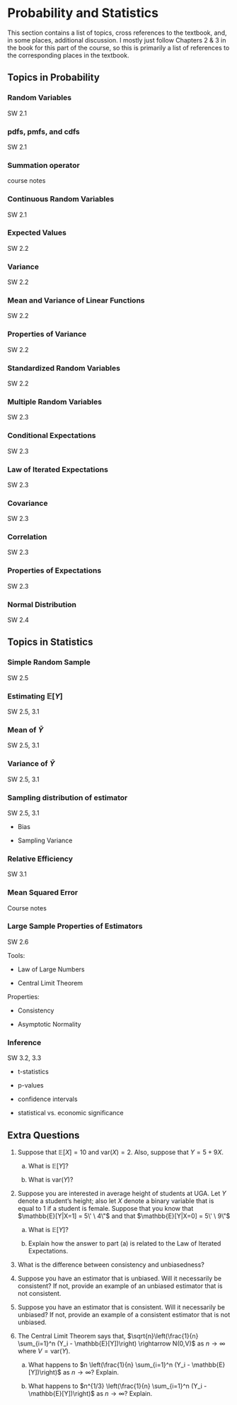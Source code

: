 \newcommand{\E}{\mathbb{E}}
\newcommand{\var}{\mathrm{var}}
\newcommand{\cov}{\mathrm{cov}}

# Probability and Statistics

This section contains a list of topics, cross references to the textbook, and, in some places, additional discussion.  I mostly just follow Chapters 2 \& 3 in the book for this part of the course, so this is primarily a list of references to the corresponding places in the textbook.

## Topics in Probability

### Random Variables

SW 2.1

### pdfs, pmfs, and cdfs

SW 2.1

### Summation operator

course notes

### Continuous Random Variables

SW 2.1

### Expected Values

SW 2.2

### Variance

SW 2.2

### Mean and Variance of Linear Functions

SW 2.2

### Properties of Variance

SW 2.2

### Standardized Random Variables

SW 2.2

### Multiple Random Variables

SW 2.3

### Conditional Expectations

SW 2.3

### Law of Iterated Expectations

SW 2.3

### Covariance

SW 2.3

### Correlation

SW 2.3

### Properties of Expectations

SW 2.3

### Normal Distribution

SW 2.4

## Topics in Statistics

### Simple Random Sample

SW 2.5

### Estimating $\E[Y]$

SW 2.5, 3.1

### Mean of $\bar{Y}$

SW 2.5, 3.1

### Variance of $\bar{Y}$

SW 2.5, 3.1

### Sampling distribution of estimator

SW 2.5, 3.1

* Bias

* Sampling Variance

### Relative Efficiency

SW 3.1

### Mean Squared Error

Course notes

### Large Sample Properties of Estimators

SW 2.6

Tools:

* Law of Large Numbers

* Central Limit Theorem

Properties:

* Consistency

* Asymptotic Normality

### Inference

SW 3.2, 3.3

* t-statistics

* p-values

* confidence intervals

* statistical vs. economic significance

## Extra Questions

1. Suppose that $\E[X] = 10$ and $\var(X) = 2$.  Also, suppose that $Y=5 + 9 X$.  

    a) What is $\E[Y]$?
    
    b) What is $\var(Y)$?


2. Suppose you are interested in average height of students at UGA.  Let $Y$ denote a student's height; also let $X$ denote a binary variable that is equal to 1 if a student is female.  Suppose that you know that $\E[Y|X=1] = 5\' \ 4\"$ and that $\E[Y|X=0] = 5\' \ 9\"$

    a) What is $\E[Y]$?
    
    b) Explain how the answer to part (a) is related to the Law of Iterated Expectations.

1. What is the difference between consistency and unbiasedness?

2. Suppose you have an estimator that is unbiased.  Will it necessarily be consistent?  If not, provide an example of an unbiased estimator that is not consistent.

3. Suppose you have an estimator that is consistent.  Will it necessarily be unbiased?  If not, provide an example of a consistent estimator that is not unbiased.

4. The Central Limit Theorem says that, $\sqrt{n}\left(\frac{1}{n} \sum_{i=1}^n (Y_i - \E[Y])\right) \rightarrow N(0,V)$ as $n \rightarrow \infty$ where $V = \var(Y)$.

    a) What happens to $n \left(\frac{1}{n} \sum_{i=1}^n (Y_i - \E[Y])\right)$ as $n \rightarrow \infty$?  Explain.
    
    b) What happens to $n^{1/3} \left(\frac{1}{n} \sum_{i=1}^n (Y_i - \E[Y])\right)$ as $n \rightarrow \infty$?  Explain.